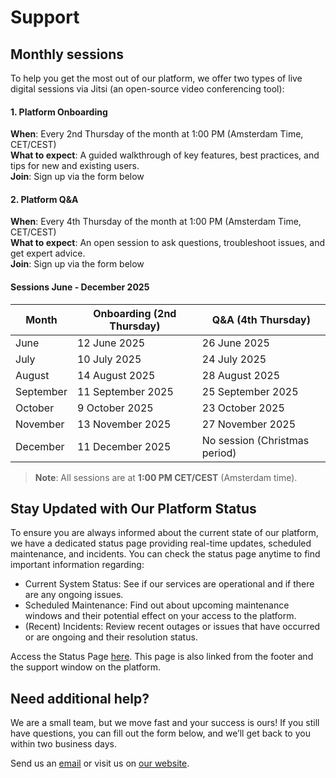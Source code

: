 
# Support

## Monthly sessions

To help you get the most out of our platform, we offer two types of live digital sessions via Jitsi (an open-source video conferencing tool):

#### 1. Platform Onboarding

**When**: Every 2nd Thursday of the month at 1:00 PM (Amsterdam Time, CET/CEST)\
**What to expect**: A guided walkthrough of key features, best practices, and tips for new and existing users.\
**Join**: Sign up via the form below

#### 2. Platform Q&A

**When**: Every 4th Thursday of the month at 1:00 PM (Amsterdam Time, CET/CEST)\
**What to expect**: An open session to ask questions, troubleshoot issues, and get expert advice.\
**Join**: Sign up via the form below

#### Sessions June - December 2025
| Month | Onboarding (2nd Thursday) | Q&A (4th Thursday) |
|-------|----------------------------|-------------------|
| June | 12 June 2025 | 26 June 2025 |
| July | 10 July 2025 | 24 July 2025 |
| August | 14 August 2025 | 28 August 2025 |
| September | 11 September 2025 | 25 September 2025 |
| October | 9 October 2025 | 23 October 2025 |
| November | 13 November 2025 | 27 November 2025 |
| December | 11 December 2025 | No session (Christmas period) |


> **Note**: All sessions are at **1:00 PM CET/CEST** (Amsterdam time).

<MonthlySessionForm />

## Stay Updated with Our Platform Status

To ensure you are always informed about the current state of our platform, we have a dedicated status page providing real-time updates, scheduled maintenance, and incidents.
You can check the status page anytime to find important information regarding:

- Current System Status: See if our services are operational and if there are any ongoing issues.
- Scheduled Maintenance: Find out about upcoming maintenance windows and their potential effect on your access to the platform.
- (Recent) Incidents: Review recent outages or issues that have occurred or are ongoing and their resolution status.

Access the Status Page [here](https://welcome.alkem.io/status/). This page is also linked from the footer and the support window on the platform.

## Need additional help?

We are a small team, but we move fast and your success is ours! 
If you still have questions, you can fill out the form below, and we’ll get back to you within two business days. 

<SupportForm />

Send us an [email](mailto:support@alkem.io) or visit us on [our website](https://welcome.alkem.io/contact).